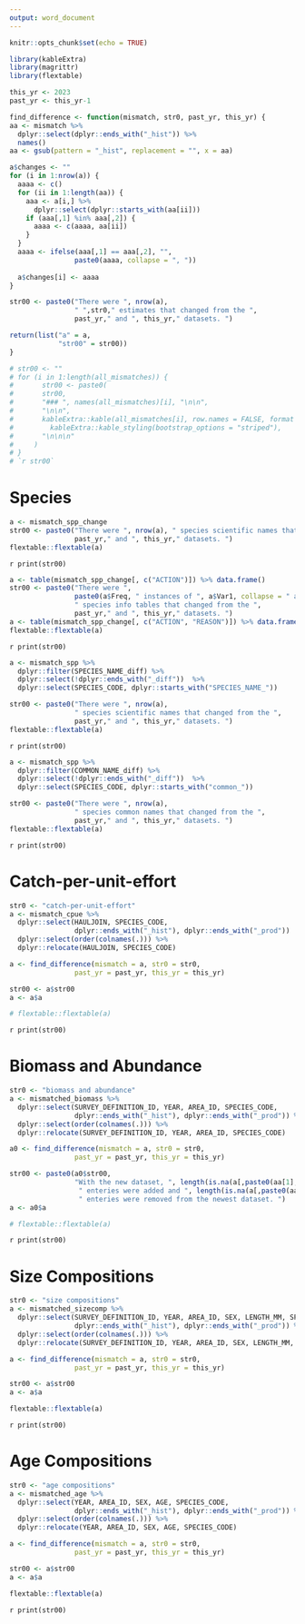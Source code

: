 ```yaml
---
output: word_document
---
```


```r
knitr::opts_chunk$set(echo = TRUE)
```

```r
library(kableExtra)
library(magrittr)
library(flextable)

this_yr <- 2023
past_yr <- this_yr-1

find_difference <- function(mismatch, str0, past_yr, this_yr) {
aa <- mismatch %>% 
  dplyr::select(dplyr::ends_with("_hist")) %>% 
  names()
aa <- gsub(pattern = "_hist", replacement = "", x = aa)

a$changes <- ""
for (i in 1:nrow(a)) {
  aaaa <- c()
  for (ii in 1:length(aa)) {
    aaa <- a[i,] %>% 
      dplyr::select(dplyr::starts_with(aa[ii])) 
    if (aaa[,1] %in% aaa[,2]) {
      aaaa <- c(aaaa, aa[ii])
    }
  }
  aaaa <- ifelse(aaa[,1] == aaa[,2], "", 
                paste0(aaaa, collapse = ", "))
  
  a$changes[i] <- aaaa
}

str00 <- paste0("There were ", nrow(a), 
                " ",str0," estimates that changed from the ", 
                past_yr," and ", this_yr," datasets. ")

return(list("a" = a, 
            "str00" = str00))
}
```

```r
# str00 <- ""
# for (i in 1:length(all_mismatches)) {
#       str00 <- paste0(
#       str00,
#       "### ", names(all_mismatches)[i], "\n\n",
#       "\n\n",
#       kableExtra::kable(all_mismatches[i], row.names = FALSE, format = "html") %>%
#         kableExtra::kable_styling(bootstrap_options = "striped"),
#       "\n\n\n"
#     )
# }
# `r str00`
```

# Species

```r
a <- mismatch_spp_change
str00 <- paste0("There were ", nrow(a), " species scientific names that changed from the ", 
                past_yr," and ", this_yr," datasets. ")
flextable::flextable(a)
```

`r print(str00)` 

```r
a <- table(mismatch_spp_change[, c("ACTION")]) %>% data.frame()
str00 <- paste0("There were ", 
                paste0(a$Freq, " instances of ", a$Var1, collapse = " and "), 
                " species info tables that changed from the ", 
                past_yr," and ", this_yr," datasets. ")
a <- table(mismatch_spp_change[, c("ACTION", "REASON")]) %>% data.frame()
flextable::flextable(a)
```

`r print(str00)` 

```r
a <- mismatch_spp %>% 
  dplyr::filter(SPECIES_NAME_diff) %>%
  dplyr::select(!dplyr::ends_with("_diff"))  %>%
  dplyr::select(SPECIES_CODE, dplyr::starts_with("SPECIES_NAME_")) 

str00 <- paste0("There were ", nrow(a), 
                " species scientific names that changed from the ", 
                past_yr," and ", this_yr," datasets. ")
flextable::flextable(a)
```

`r print(str00)` 

```r
a <- mismatch_spp %>% 
  dplyr::filter(COMMON_NAME_diff) %>%
  dplyr::select(!dplyr::ends_with("_diff"))  %>%
  dplyr::select(SPECIES_CODE, dplyr::starts_with("common_")) 

str00 <- paste0("There were ", nrow(a), 
                " species common names that changed from the ", 
                past_yr," and ", this_yr," datasets. ")
flextable::flextable(a)
```

`r print(str00)` 

# Catch-per-unit-effort

```r
str0 <- "catch-per-unit-effort"
a <- mismatch_cpue %>% 
  dplyr::select(HAULJOIN, SPECIES_CODE, 
                dplyr::ends_with("_hist"), dplyr::ends_with("_prod"))  %>% 
  dplyr::select(order(colnames(.))) %>% 
  dplyr::relocate(HAULJOIN, SPECIES_CODE)

a <- find_difference(mismatch = a, str0 = str0, 
                past_yr = past_yr, this_yr = this_yr)

str00 <- a$str00
a <- a$a

# flextable::flextable(a)
```

`r print(str00)` 

# Biomass and Abundance

```r
str0 <- "biomass and abundance"
a <- mismatched_biomass %>% 
  dplyr::select(SURVEY_DEFINITION_ID, YEAR, AREA_ID, SPECIES_CODE, 
                dplyr::ends_with("_hist"), dplyr::ends_with("_prod")) %>% 
  dplyr::select(order(colnames(.))) %>% 
  dplyr::relocate(SURVEY_DEFINITION_ID, YEAR, AREA_ID, SPECIES_CODE)

a0 <- find_difference(mismatch = a, str0 = str0, 
                past_yr = past_yr, this_yr = this_yr)

str00 <- paste0(a0$str00, 
                "With the new dataset, ", length(is.na(a[,paste0(aa[1], "_hist")])), 
                 " enteries were added and ", length(is.na(a[,paste0(aa[1], "_prod")])), 
                 " enteries were removed from the newest dataset. ")
a <- a0$a

# flextable::flextable(a)
```

`r print(str00)` 

# Size Compositions

```r
str0 <- "size compositions"
a <- mismatched_sizecomp %>% 
  dplyr::select(SURVEY_DEFINITION_ID, YEAR, AREA_ID, SEX, LENGTH_MM, SPECIES_CODE, 
                dplyr::ends_with("_hist"), dplyr::ends_with("_prod")) %>% 
  dplyr::select(order(colnames(.))) %>% 
  dplyr::relocate(SURVEY_DEFINITION_ID, YEAR, AREA_ID, SEX, LENGTH_MM, SPECIES_CODE, SPECIES_CODE) 

a <- find_difference(mismatch = a, str0 = str0, 
                past_yr = past_yr, this_yr = this_yr)

str00 <- a$str00
a <- a$a

flextable::flextable(a)
```

`r print(str00)` 

# Age Compositions

```r
str0 <- "age compositions"
a <- mismatched_age %>% 
  dplyr::select(YEAR, AREA_ID, SEX, AGE, SPECIES_CODE, 
                dplyr::ends_with("_hist"), dplyr::ends_with("_prod")) %>% 
  dplyr::select(order(colnames(.))) %>% 
  dplyr::relocate(YEAR, AREA_ID, SEX, AGE, SPECIES_CODE)

a <- find_difference(mismatch = a, str0 = str0, 
                past_yr = past_yr, this_yr = this_yr)

str00 <- a$str00
a <- a$a

flextable::flextable(a)
```

`r print(str00)` 




